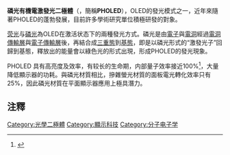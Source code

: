 '''磷光有機電激發光二極體'''（{{lang-en|'''Phosphorescent organic light-emitting diode'''}}，簡稱'''PHOLED'''），OLED的發光模式之一，近年來隨著PHOLED的蓬勃發展，目前許多學術研究單位積極研發的對象。

[[荧光|荧光]]与[[磷光|磷光]]為OLED在激活状态下的兩種發光方式。磷光是由[[電子|電子]]與[[電洞|電洞]]經過[[電洞傳輸層|電洞傳輸層]]與[[電子傳輸層|電子傳輸層]]後，再結合成[[三重態|三重態]]到[[基態|基態]]，即是以磷光形式的“激發光子”回歸到基態，釋放出的能量會以綠色光的形式出現，形成PHOLED的發光現象。

PHOLED 具有高亮度及效率，有较长的生命期，内部量子效率接近100%<ref>{{cite journal|last1=Adachi|first1=C.|last2=Baldo|first2=M. A.|last3=Thompson|first3=M. E.|last4=Forrest|first4=S. R.|year=2001|title=Nearly 100% internal phosphorescence efficiency in an organic light-emitting device|journal=Journal of Applied Physics|volume=90|pages=5048|doi=10.1063/1.1409582|issue=10}}</ref>，大量降低顯示器的功耗。與磷光材質相比，摻雜螢光材質的面板電光轉化效率只有25%，因此磷光材質在平面顯示器應用上極具潛力。

== 注釋 ==
{{reflist}}

{{显示科技}}

{{DEFAULTSORT:Phosphorescent organic light-emitting diode}}
[[Category:光學二極體|Category:光學二極體]]
[[Category:顯示科技|Category:顯示科技]]
[[Category:分子电子学|Category:分子电子学]]